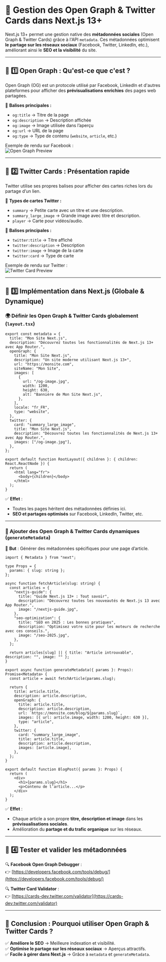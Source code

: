 # 🎯 **Gestion des Open Graph & Twitter Cards dans Next.js 13+**  

Next.js 13+ permet une gestion native des **métadonnées sociales** (Open Graph & Twitter Cards) grâce à l'API `metadata`. Ces métadonnées optimisent **le partage sur les réseaux sociaux** (Facebook, Twitter, LinkedIn, etc.), améliorant ainsi le **SEO et la visibilité** du site.

---

## **📌 1️⃣ Open Graph : Qu'est-ce que c'est ?**  

Open Graph (OG) est un protocole utilisé par Facebook, LinkedIn et d'autres plateformes pour afficher des **prévisualisations enrichies** des pages web partagées.

🔹 **Balises principales :**  
- `og:title` → Titre de la page  
- `og:description` → Description affichée  
- `og:image` → Image utilisée dans l’aperçu  
- `og:url` → URL de la page  
- `og:type` → Type de contenu (`website`, `article`, etc.)  

Exemple de rendu sur Facebook :  
![Open Graph Preview](https://developers.facebook.com/docs/sharing/webmasters/images/og-example.jpg)  

---

## **📌 2️⃣ Twitter Cards : Présentation rapide**  

Twitter utilise ses propres balises pour afficher des cartes riches lors du partage d’un lien.  

🔹 **Types de cartes Twitter :**  
- `summary` → Petite carte avec un titre et une description.  
- `summary_large_image` → Grande image avec titre et description.  
- `player` → Carte pour vidéos/audio.  

🔹 **Balises principales :**  
- `twitter:title` → Titre affiché  
- `twitter:description` → Description  
- `twitter:image` → Image de la carte  
- `twitter:card` → Type de carte  

Exemple de rendu sur Twitter :  
![Twitter Card Preview](https://developer.twitter.com/content/dam/developer-twitter/cards-image-template.png)  

---

## **📌 3️⃣ Implémentation dans Next.js (Globale & Dynamique)**  

### **🌍 Définir les Open Graph & Twitter Cards globalement (`layout.tsx`)**  

```tsx filename="app/layout.tsx"
export const metadata = {
  title: "Mon Site Next.js",
  description: "Découvrez toutes les fonctionnalités de Next.js 13+ avec App Router.",
  openGraph: {
    title: "Mon Site Next.js",
    description: "Un site moderne utilisant Next.js 13+",
    url: "https://monsite.com",
    siteName: "Mon Site",
    images: [
      {
        url: "/og-image.jpg",
        width: 1200,
        height: 630,
        alt: "Bannière de Mon Site Next.js",
      },
    ],
    locale: "fr_FR",
    type: "website",
  },
  twitter: {
    card: "summary_large_image",
    title: "Mon Site Next.js",
    description: "Découvrez toutes les fonctionnalités de Next.js 13+ avec App Router.",
    images: ["/og-image.jpg"],
  },
};

export default function RootLayout({ children }: { children: React.ReactNode }) {
  return (
    <html lang="fr">
      <body>{children}</body>
    </html>
  );
}
```
✅ **Effet** :  
- Toutes les pages héritent des métadonnées définies ici.  
- **SEO et partages optimisés** sur Facebook, LinkedIn, Twitter, etc.  

---

### **📝 Ajouter des Open Graph & Twitter Cards dynamiques (`generateMetadata`)**  

📍 **But** : Générer des métadonnées spécifiques pour une page d’article.  

```tsx filename="app/blog/[slug]/page.tsx"
import { Metadata } from "next";

type Props = {
  params: { slug: string };
};

async function fetchArticle(slug: string) {
  const articles = {
    "nextjs-guide": {
      title: "Guide Next.js 13+ : Tout savoir",
      description: "Découvrez toutes les nouveautés de Next.js 13 avec App Router.",
      image: "/nextjs-guide.jpg",
    },
    "seo-optimization": {
      title: "SEO en 2025 : Les bonnes pratiques",
      description: "Optimisez votre site pour les moteurs de recherche avec ces conseils.",
      image: "/seo-2025.jpg",
    },
  };

  return articles[slug] || { title: "Article introuvable", description: "", image: "" };
}

export async function generateMetadata({ params }: Props): Promise<Metadata> {
  const article = await fetchArticle(params.slug);

  return {
    title: article.title,
    description: article.description,
    openGraph: {
      title: article.title,
      description: article.description,
      url: `https://monsite.com/blog/${params.slug}`,
      images: [{ url: article.image, width: 1200, height: 630 }],
      type: "article",
    },
    twitter: {
      card: "summary_large_image",
      title: article.title,
      description: article.description,
      images: [article.image],
    },
  };
}

export default function BlogPost({ params }: Props) {
  return (
    <div>
      <h1>{params.slug}</h1>
      <p>Contenu de l’article...</p>
    </div>
  );
}
```
✅ **Effet** :  
- Chaque article a son propre **titre, description et image** dans les **prévisualisations sociales**.  
- Amélioration du **partage et du trafic organique** sur les réseaux.  

---

## **📌 4️⃣ Tester et valider les métadonnées**  

🔍 **Facebook Open Graph Debugger** :  
👉 [https://developers.facebook.com/tools/debug/](https://developers.facebook.com/tools/debug/)  

🔍 **Twitter Card Validator** :  
👉 [https://cards-dev.twitter.com/validator](https://cards-dev.twitter.com/validator)  

---

## **🎯 Conclusion : Pourquoi utiliser Open Graph & Twitter Cards ?**  

✅ **Améliore le SEO** → Meilleure indexation et visibilité.  
✅ **Optimise le partage sur les réseaux sociaux** → Aperçus attractifs.  
✅ **Facile à gérer dans Next.js** → Grâce à `metadata` et `generateMetadata`.  